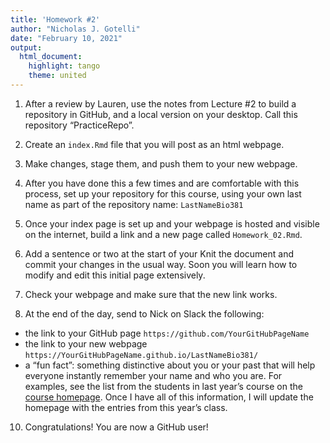 ```yaml
---
title: 'Homework #2'
author: "Nicholas J. Gotelli"
date: "February 10, 2021"
output: 
  html_document: 
    highlight: tango
    theme: united
---
```


1. After a review by Lauren, use the notes from Lecture #2 to build a repository in GitHub, and a local version on your desktop. Call this repository "PracticeRepo".

2. Create an `index.Rmd` file that you will post as an html webpage.

3. Make changes, stage them, and push them to your new webpage.

4. After you have done this a few times and are comfortable with this process, set up your repository for this course, using your own last name as part of the repository name: `LastNameBio381`

5. Once your index page is set up and your webpage is hosted and visible on the internet, build a link and a new page called `Homework_02.Rmd`.

6. Add a sentence or two at the start of your Knit the document and commit your changes in the usual way. Soon you will learn how to modify and edit this initial page extensively.

7. Check your webpage and make sure that the new link works. 

8. At the end of the day, send to Nick on Slack the following:
  - the link to your GitHub page `https://github.com/YourGitHubPageName`
  - the link to your new webpage `https://YourGitHubPageName.github.io/LastNameBio381/`
  - a "fun fact": something distinctive about you or your past that will help everyone instantly remember your name and who you are. For examples, see the list from the students in last year's course on the [course homepage](https://gotellilab.github.io/Bio381/). Once I have all of this information, I will update the homepage with the entries from this year's class.
  
10. Congratulations! You are now a GitHub user!




